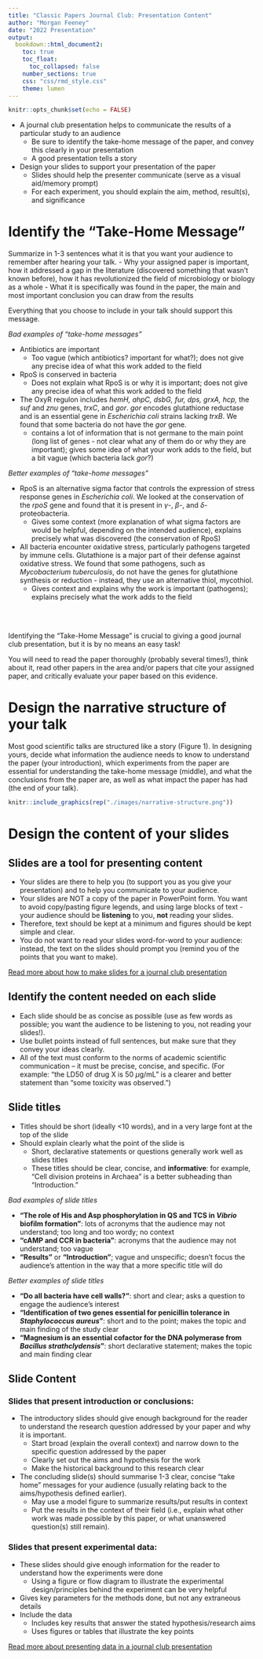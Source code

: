 ```yaml
---
title: "Classic Papers Journal Club: Presentation Content"
author: "Morgan Feeney"
date: "2022 Presentation"
output: 
  bookdown::html_document2:
    toc: true
    toc_float:
      toc_collapsed: false
    number_sections: true
    css: "css/rmd_style.css"
    theme: lumen    
---
```


```r
knitr::opts_chunk$set(echo = FALSE)
```

<div id="summary">
- A journal club presentation helps to communicate the results of a particular study to an audience 
  - Be sure to identify the take-home message of the paper, and convey this clearly in your presentation
  - A good presentation tells a story
- Design your slides to support your presentation of the paper
  - Slides should help the presenter communicate (serve as a visual aid/memory prompt)
  - For each experiment, you should explain the aim, method, result(s), and significance
</div>



# Identify the "Take-Home Message"

Summarize in 1-3 sentences what it is that you want your audience to remember after hearing your talk.
- Why your assigned paper is important, how it addressed a gap in the literature (discovered something that wasn't known before), how it has revolutionized the field of microbiology or biology as a whole
- What it is specifically was found in the paper, the main and most important conclusion you can draw from the results

Everything that you choose to include in your talk should support this message. 

<div id="goofus-gallant">
<div id="goofus">
*Bad examples of "take-home messages"*
  
- Antibiotics are important
  - Too vague (which antibiotics? important for what?); does not give any precise idea of what this work added to the field
- RpoS is conserved in bacteria
  - Does not explain what RpoS is or why it is important; does not give any precise idea of what this work added to the field 
- The OxyR regulon includes *hemH, ahpC, dsbG, fur, dps, grxA, hcp,* the *suf* and *znu* genes, *trxC*, and *gor*. *gor* encodes glutathione reductase and is an essential gene in *Escherichia coli* strains lacking *trxB*. We found that some bacteria do not have the *gor* gene.
  - contains a lot of information that is not germane to the main point (long list of genes - not clear what any of them do or why they are important); gives some idea of what your work adds to the field, but a bit vague (which bacteria lack *gor*?)
</div>

<div id="gallant">
*Better examples of "take-home messages"*

- RpoS is an alternative sigma factor that controls the expression of stress response genes in *Escherichia coli*. We looked at the conservation of the *rpoS* gene and found that it is present in $\gamma$-, $\beta$-, and $\delta$- proteobacteria.
  - Gives some context (more explanation of what sigma factors are would be helpful, depending on the intended audience), explains precisely what was discovered (the conservation of RpoS)
- All bacteria encounter oxidative stress, particularly pathogens targeted by immune cells. Glutathione is a major part of their defense against oxidative stress. We found that some pathogens, such as *Mycobacterium tuberculosis*, do not have the genes for glutathione synthesis or reduction - instead, they use an alternative thiol, mycothiol.
  - Gives context and explains why the work is important (pathogens); explains precisely what the work adds to the field
</div>
</div>
<br>
<br>

<div id="warning">
Identifying the "Take-Home Message" is crucial to giving a good journal club presentation, but it is by no means an easy task!

You will need to read the paper thoroughly (probably several times!), think about it, read other papers in the area and/or papers that cite your assigned paper, and critically evaluate your paper based on this evidence. 
</div>

# Design the narrative structure of your talk

Most good scientific talks are structured like a story (Figure 1). In designing yours, decide what information the audience needs to know to understand the paper (your introduction), which experiments from the paper are essential for understanding the take-home message (middle), and what the conclusions from the paper are, as well as what impact the paper has had (the end of your talk).

```r
knitr::include_graphics(rep("./images/narrative-structure.png"))
```

# Design the content of your slides

## Slides are a tool for presenting content

- Your slides are there to help you (to support you as you give your presentation) and to help you communicate to your audience. 
- Your slides are NOT a copy of the paper in PowerPoint form. You want to avoid copy/pasting figure legends, and using large blocks of text - your audience should be **listening** to you, **not** reading your slides.
- Therefore, text should be kept at a minimum and figures should be kept simple and clear.
- You do not want to read your slides word-for-word to your audience: instead, the text on the slides should prompt you (remind you of the points that you want to make).

[Read more about how to make slides for a journal club presentation](./slide-preparation.html)

## Identify the content needed on each slide

- Each slide should be as concise as possible (use as few words as possible; you want the audience to be listening to you, not reading your slides!). 
- Use bullet points instead of full sentences, but make sure that they convey your ideas clearly. 
- All of the text must conform to the norms of academic scientific communication – it must be precise, concise, and specific. (For example: “the LD50 of drug X is 50 $\mu$g/mL” is a clearer and better statement than “some toxicity was observed.”)

## Slide titles

- Titles should be short (ideally <10 words), and in a very large font at the top of the slide
- Should explain clearly what the point of the slide is
  - Short, declarative statements or questions generally work well as slides titles
  - These titles should be clear, concise, and **informative**: for example, “Cell division proteins in Archaea” is a better subheading than “Introduction."


<div id="goofus-gallant">
<div id="goofus">
*Bad examples of slide titles*
  
- **"The role of His and Asp phosphorylation in QS and TCS in *Vibrio* biofilm formation"**: lots of acronyms that the audience may not understand; too long and too wordy; no context
- **"cAMP and CCR in bacteria"**: acronyms that the audience may not understand; too vague
- **"Results"** or **"Introduction"**; vague and unspecific; doesn't focus the audience's attention in the way that a more specific title will do
</div>

<div id="gallant">
*Better examples of slide titles*

- **"Do all bacteria have cell walls?"**: short and clear; asks a question to engage the audience's interest
- **"Identification of two genes essential for penicillin tolerance in *Staphylococcus aureus*"**: short and to the point; makes the topic and main finding of the study clear
- **"Magnesium is an essential cofactor for the DNA polymerase from *Bacillus strathclydensis*"**: short declarative statement; makes the topic and main finding clear
</div>
</div>

## Slide Content

### Slides that present introduction or conclusions:

- The introductory slides should give enough background for the reader to understand the research question addressed by your paper and why it is important. 
  - Start broad (explain the overall context) and narrow down to the specific question addressed by the paper
  - Clearly set out the aims and hypothesis for the work
  - Make the historical background to this research clear
  
- The concluding slide(s) should summarise 1-3 clear, concise "take home" messages for your audience (usually relating back to the aims/hypothesis defined earlier).
  - May use a model figure to summarize results/put results in context
  - Put the results in the context of their field (i.e., explain what other work was made possible by this paper, or what unanswered question(s) still remain).

### Slides that present experimental data:
- These slides should give enough information for the reader to understand how the experiments were done
  - Using a figure or flow diagram to illustrate the experimental design/principles behind the experiment can be very helpful
- Gives key parameters for the methods done, but not any extraneous details
- Include the data
  - Includes key results that answer the stated hypothesis/research aims
  - Uses figures or tables that illustrate the key points
  

[Read more about presenting data in a journal club presentation](./presentations-figures.html)